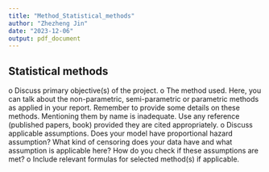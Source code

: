 ```yaml
---
title: "Method_Statistical_methods"
author: "Zhezheng Jin"
date: "2023-12-06"
output: pdf_document
---
```


## Statistical methods
o Discuss primary objective(s) of the project.
o The method used. Here, you can talk about the non-parametric, semi-parametric or
parametric methods as applied in your report. Remember to provide some details on these methods. Mentioning them by name is inadequate. Use any reference (published
papers, book) provided they are cited appropriately.
o Discuss applicable assumptions. Does your model have proportional hazard
assumption? What kind of censoring does your data have and what assumption is
applicable here? How do you check if these assumptions are met?
o Include relevant formulas for selected method(s) if applicable.


